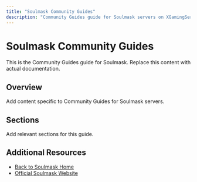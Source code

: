```yaml
---
title: "Soulmask Community Guides"
description: "Community Guides guide for Soulmask servers on XGamingServer"
---
```


# Soulmask Community Guides

This is the Community Guides guide for Soulmask. Replace this content with actual documentation.

## Overview

Add content specific to Community Guides for Soulmask servers.

## Sections

Add relevant sections for this guide.

## Additional Resources

- [Back to Soulmask Home](./index)
- [Official Soulmask Website](https://example.com)
